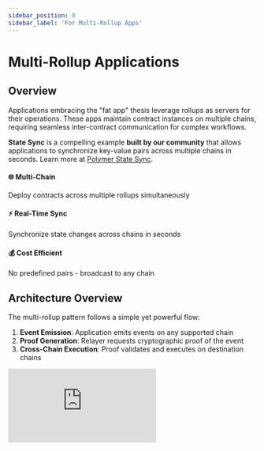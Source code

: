 ```yaml
---
sidebar_position: 0
sidebar_label: 'For Multi-Rollup Apps'
---
```



# Multi-Rollup Applications


## Overview

Applications embracing the "fat app" thesis leverage rollups as servers for their operations. These apps maintain contract instances on multiple chains, requiring seamless inter-contract communication for complex workflows.

**State Sync** is a compelling example **built by our community** that allows applications to synchronize key-value pairs across multiple chains in seconds. Learn more at [Polymer State Sync](https://github.com/dpbmaverick98/polymer-state-sync).

<div className="container">
  <div className="row">
    <div className="col col--4">
      <div className="card">
        <div className="card__header">
          <h4>🌐 Multi-Chain</h4>
        </div>
        <div className="card__body">
          Deploy contracts across multiple rollups simultaneously
        </div>
      </div>
    </div>
    <div className="col col--4">
      <div className="card">
        <div className="card__header">
          <h4>⚡ Real-Time Sync</h4>
        </div>
        <div className="card__body">
          Synchronize state changes across chains in seconds
        </div>
      </div>
    </div>
    <div className="col col--4">
      <div className="card">
        <div className="card__header">
          <h4>💰 Cost Efficient</h4>
        </div>
        <div className="card__body">
          No predefined pairs - broadcast to any chain
        </div>
      </div>
    </div>
  </div>
</div>



## Architecture Overview

The multi-rollup pattern follows a simple yet powerful flow:

1. **Event Emission**: Application emits events on any supported chain
2. **Proof Generation**: Relayer requests cryptographic proof of the event
3. **Cross-Chain Execution**: Proof validates and executes on destination chains

<div style={{position: 'relative', paddingBottom: '59.31830676195712%', height: 0}}>
  <iframe 
    src="https://github.com/user-attachments/assets/e30bc067-5ef0-4338-8d02-be455181aabb" 
    frameBorder="0" 
    webkitallowfullscreen 
    mozallowfullscreen 
    allowfullscreen 
    style={{position: 'absolute', top: 0, left: 0, width: '100%', height: '100%'}}
  />
</div>

### Key Benefits

<Admonition type="tip">
**No Predefined Pairs**: Unlike traditional messaging, events can be proven and executed on any supported chain without prior configuration.
</Admonition>

**Benefits:** Flexibility (set state on one chain, sync to any other), Cost Efficiency (single transaction broadcasts to multiple destinations), Speed (proof generation typically completes in 3-4 seconds), Security (cryptographic proofs ensure data integrity)

## Implementation Guide

### Step 1: Origin Contract - Event Emission

The source contract emits structured events that can be validated across chains:

<Tabs>
  <TabItem value="contract" label="Smart Contract">

```solidity title="State Sync Contract - setValue Function"
function setValue(string calldata key, bytes calldata value) external {
    bytes32 hashedKey = keccak256(abi.encodePacked(msg.sender, key));

    // Authorization check - only original setter can update
    if (keyOwners[hashedKey] != address(0)) {
        require(
            keyOwners[hashedKey] == msg.sender,
            "Not authorized to update this key"
        );
    } else {
        keyOwners[hashedKey] = msg.sender;
    }

    // Update state
    store[hashedKey] = value;
    uint256 currentNonce = nonces[msg.sender]++;
    uint256 newVersion = keyVersions[hashedKey] + 1;
    keyVersions[hashedKey] = newVersion;

    // Emit structured event for cross-chain synchronization
    emit ValueSet(
        msg.sender,     // indexed - sender address
        key,           // not indexed - the key string
        value,         // not indexed - the value bytes
        currentNonce,  // not indexed - replay protection
        hashedKey,     // indexed - for efficient filtering
        newVersion     // not indexed - version control
    );
}
```

  </TabItem>
  <TabItem value="event" label="Event Structure">

```solidity title="ValueSet Event Definition"
/**
 * @dev Event emitted when a value is set or updated
 * @param sender The address that set the value (indexed for filtering)
 * @param key The string key (stored in event data)
 * @param value The value bytes (stored in event data) 
 * @param nonce User's transaction nonce for replay protection
 * @param hashedKey Keccak256 hash of sender+key (indexed for filtering)
 * @param version Incremental version number for the key
 */
event ValueSet(
    address indexed sender,      // Topic[1] - Filterable
    string key,                  // Event data - Full key string
    bytes value,                 // Event data - Actual value
    uint256 nonce,              // Event data - Replay protection
    bytes32 indexed hashedKey,   // Topic[2] - Efficient filtering
    uint256 version             // Event data - Version control
);
```

**Event Structure Benefits:**

**Indexed fields** enable efficient filtering and querying, **Non-indexed data** preserves complete information, **Nonce system** prevents replay attacks, **Version control** handles concurrent updates

  </TabItem>
</Tabs>

### Step 2: Proof Generation

Request proofs from the Polymer API:

<Tabs>
  <TabItem value="proof-request" label="Proof Request">

```javascript title="Polymer API Proof Request"
import axios from 'axios';

class ProofGenerator {
    constructor(apiUrl, apiKey) {
        this.apiUrl = apiUrl;
        this.apiKey = apiKey;
    }

    async requestProof(eventParams) {
        try {
            // Request proof generation from Polymer API
            const proofRequest = await axios.post(
                this.apiUrl,
                {
                    jsonrpc: "2.0",
                    id: 1,
                    method: "proof_request",
                    params: [{
                        srcChainId: eventParams.srcChainId,
                        srcBlockNumber: eventParams.srcBlockNumber,
                        globalLogIndex: eventParams.globalLogIndex
                    }]
                },
                {
                    headers: {
                        'Authorization': `Bearer ${this.apiKey}`,
                        'Content-Type': 'application/json'
                    }
                }
            );

            const jobId = proofRequest.data.result;
            console.log(`Proof job created: ${jobId}`);
            
            return jobId;

        } catch (error) {
            console.error("Proof request failed:", error.message);
            throw error;
        }
    }
}

// Usage example
const proofGenerator = new ProofGenerator(
    "api.testnet.polymer.zone/v1/", 
    process.env.POLYMER_API_KEY
);

const jobId = await proofGenerator.requestProof({
    srcChainId: 11155420,      // Optimism Sepolia
    srcBlockNumber: 26421705,  // Block containing the event
    globalLogIndex: 15         // Position of event in block
});
```

  </TabItem>
  <TabItem value="proof-polling" label="Proof Polling">

```javascript title="Proof Status Polling"
class ProofPolling {
    constructor(apiUrl, apiKey) {
        this.apiUrl = apiUrl;
        this.apiKey = apiKey;
    }

    async pollForProof(jobId, maxAttempts = 40) {
        let attempts = 0;
        
        console.log(`Starting to poll for proof completion (Job ID: ${jobId})`);
        
        while (attempts < maxAttempts) {
            try {
                const response = await axios.post(
                    this.apiUrl,
                    {
                        jsonrpc: "2.0",
                        id: 1,
                        method: "proof_query",
                        params: [jobId]
                    },
                    {
                        headers: {
                            'Authorization': `Bearer ${this.apiKey}`,
                            'Content-Type': 'application/json'
                        }
                    }
                );

                const result = response.data.result;
                
                if (result.status === "completed" && result.proof) {
                    console.log("✅ Proof generation completed!");
                    return result.proof; // Base64 encoded proof
                } else if (result.status === "error") {
                    throw new Error(`Proof generation failed: ${result.failureReason}`);
                } else {
                    console.log(`🔄 Proof still generating... (attempt ${attempts + 1}/${maxAttempts})`);
                }

                // Wait 500ms before next poll (yes, it's that fast!)
                await new Promise(resolve => setTimeout(resolve, 500));
                attempts++;

            } catch (error) {
                console.error(`❌ Poll attempt ${attempts + 1} failed:`, error.message);
                attempts++;
                await new Promise(resolve => setTimeout(resolve, 1000));
            }
        }

        throw new Error("⏰ Proof generation timeout");
    }
}

// Usage example
const polling = new ProofPolling(
    "api.testnet.polymer.zone/v1/", 
    process.env.POLYMER_API_KEY
);

const proof = await polling.pollForProof(jobId);
console.log("Received proof:", proof);
```

  </TabItem>
</Tabs>

### Step 3: Cross-Chain Execution

Once the proof is generated, execute on destination chains:

<Tabs>
  <TabItem value="validation" label="Proof Validation">

```solidity title="Destination Contract - setValueFromSource Function"
function setValueFromSource(bytes calldata proof) external {
    // Step 1: Validate and decode the proof using Polymer's prover
    (
        uint32 sourceChainId,
        address sourceContract,
        bytes memory topics,
        bytes memory unindexedData
    ) = polymerProver.validateEvent(proof);

    // Step 2: Security validations
    require(trustedChains[sourceChainId], "Untrusted source chain");
    require(trustedContracts[sourceChainId][sourceContract], "Untrusted contract");

    // Step 3: Parse concatenated topics into individual values
    bytes32[] memory topicsArray = new bytes32[](3);
    require(topics.length >= 96, "Invalid topics length");

    assembly {
        let topicsPtr := add(topics, 32)
        for { let i := 0 } lt(i, 3) { i := add(i, 1) } {
            mstore(
                add(add(topicsArray, 32), mul(i, 32)),
                mload(add(topicsPtr, mul(i, 32)))
            )
        }
    }

    // Step 4: Verify event signature for security
    bytes32 expectedSelector = keccak256("ValueSet(address,string,bytes,uint256,bytes32,uint256)");
    require(topicsArray[0] == expectedSelector, "Invalid event signature");

    // Step 5: Extract indexed parameters
    address sender = address(uint160(uint256(topicsArray[1])));
    bytes32 hashedKey = topicsArray[2];

    // Step 6: Decode non-indexed data
    (
        , // skip key (using hashedKey from topics)
        bytes memory value,
        uint256 nonce,
        uint256 version
    ) = abi.decode(unindexedData, (string, bytes, uint256, uint256));

    // Step 7: Replay protection
    bytes32 proofHash = keccak256(
        abi.encodePacked(sourceChainId, sourceContract, hashedKey, nonce)
    );
    require(!usedProofHashes[proofHash], "Proof already used");
    usedProofHashes[proofHash] = true;

    // Step 8: Version control
    require(version > keyVersions[hashedKey], "Version must be newer");
    keyVersions[hashedKey] = version;

    // Step 9: Update state
    store[hashedKey] = value;
    if (keyOwners[hashedKey] == address(0)) {
        keyOwners[hashedKey] = sender;
    }

    emit ValueUpdated(hashedKey, value, version);
}
```

  </TabItem>
  
</Tabs>

## Live Demo

<div style={{position: 'relative', paddingBottom: '59.31830676195712%', height: 0}}>
  <iframe 
    src="https://github.com/user-attachments/assets/2182629a-4545-46af-8507-bdf148cb0553" 
    frameBorder="0" 
    webkitallowfullscreen 
    mozallowfullscreen 
    allowfullscreen 
    style={{position: 'absolute', top: 0, left: 0, width: '100%', height: '100%'}}
  />
</div>

**Demo Flow:**

1. **Transaction Sent** - User sets a value on the origin chain
2. **Event Detection** - Relayer detects the `ValueSet` event  
3. **Parallel Proof Requests** - Relayer requests proofs for multiple destination chains simultaneously
4. **Fast Execution** - After ~10 seconds, value is synchronized across all chains

<Admonition type="info">
**Polling Configuration**: The demo uses 10-second intervals with 5-second retries, but production applications can poll every 500ms for faster synchronization.
</Admonition>


## Advanced Use Cases

### Broadcast Architecture

The Polymer approach enables a powerful broadcast model:

<div className="container">
  <div className="row">
    <div className="col col--6">
      <div className="card">
        <div className="card__header">
          <h4>📡 Traditional Messaging</h4>
        </div>
        <div className="card__body">
          <strong>Limitations:</strong> Predefined source-destination pairs, separate transactions for each destination, configuration overhead
          <br/><br/>
          <strong>Cost:</strong> N transactions for N destinations
        </div>
      </div>
    </div>
    <div className="col col--6">
      <div className="card">
        <div className="card__header">
          <h4>🌟 Polymer Broadcast</h4>
        </div>
        <div className="card__body">
          <strong>Benefits:</strong> One event proves everywhere, no predefined pairs, post-hoc destination selection
          <br/><br/>
          <strong>Cost:</strong> 1 transaction + proof generation
        </div>
      </div>
    </div>
  </div>
</div>

### Real-World Applications

<Tabs>
  <TabItem value="defi" label="DeFi Protocols">

**Cross-Chain Lending**

Sync lending markets or yield rates across multiple chains with synchronized:
- **Interest rates** updated from rate oracles
- **Risk parameters** adjusted by governance
- **Liquidation events** propagated instantly

```solidity title="DeFi Rate Synchronization Example"
event RateUpdate(
    address indexed market,
    uint256 borrowRate,
    uint256 supplyRate,
    uint256 timestamp,
    bytes32 indexed rateHash
);

function updateRatesFromSource(bytes calldata proof) external {
    // Validate proof and extract rate data
    (uint32 sourceChainId, address sourceContract, bytes memory topics, bytes memory data) = 
        polymerProver.validateEvent(proof);
    
    // Decode and update local rates
    (address market, uint256 borrowRate, uint256 supplyRate, uint256 timestamp) = 
        abi.decode(data, (address, uint256, uint256, uint256));
    
    markets[market].borrowRate = borrowRate;
    markets[market].supplyRate = supplyRate;
    markets[market].lastUpdate = timestamp;
}
```

  </TabItem>
  <TabItem value="gaming" label="Gaming & NFTs">

**Cross-Chain Gaming State**

Synchronize player achievements, inventory, and game state across multiple gaming chains:

```solidity title="Gaming State Sync Example"
event PlayerUpdate(
    address indexed player,
    uint256 level,
    uint256 experience,
    bytes32[] inventory,
    bytes32 indexed updateHash
);

function syncPlayerState(bytes calldata proof) external {
    // Validate and decode player update
    (uint32 sourceChainId, address sourceContract, bytes memory topics, bytes memory data) = 
        polymerProver.validateEvent(proof);
    
    (address player, uint256 level, uint256 experience, bytes32[] memory inventory) = 
        abi.decode(data, (address, uint256, uint256, bytes32[]));
    
    // Update player state across all game instances
    playerStates[player] = PlayerState(level, experience, inventory, block.timestamp);
}
```

  </TabItem>
  <TabItem value="dao" label="DAO Governance">

**Multi-Chain DAO Governance**

Propagate governance decisions across all protocol deployments:

```solidity title="DAO Governance Sync Example"
event ProposalExecuted(
    uint256 indexed proposalId,
    bytes32 proposalHash,
    bytes executionData,
    uint256 timestamp
);

function executeProposalFromSource(bytes calldata proof) external {
    // Validate governance proof
    (uint32 sourceChainId, address sourceContract, bytes memory topics, bytes memory data) = 
        polymerProver.validateEvent(proof);
    
    require(trustedGovernanceChains[sourceChainId], "Untrusted governance chain");
    
    (uint256 proposalId, bytes32 proposalHash, bytes memory executionData) = 
        abi.decode(data, (uint256, bytes32, bytes));
    
    // Execute the governance action locally
    (bool success,) = address(this).call(executionData);
    require(success, "Governance execution failed");
    
    executedProposals[proposalId] = proposalHash;
}
```

  </TabItem>
</Tabs>

## Performance & Economics

### Speed Comparison

| Method | Proof Generation | Cross-Chain Latency | Total Time |
|--------|-----------------|-------------------|------------|
| **Polymer Proving** | 3-4 seconds | ~4 seconds | **~8 seconds** |
| Traditional Messaging | N/A | 1-2 minutes | 1-2 minutes |
| Native Bridges | N/A | 1-7 days | 1-7 days |

### Cost Analysis (Example)

<div className="container">
  <div className="row">
    <div className="col col--6">
      <div className="card">
        <div className="card__header">
          <h4>📨 Traditional Messaging</h4>
        </div>
        <div className="card__body">
          <strong>5-Chain Deployment Cost:</strong>
          <br/>• Source transactions: 5 × $2 = $10
          <br/>• Destination fees: 5 × $15 = $75
          <br/><br/>
          <strong>Total: $85 per update</strong>
          <br/>
          <span style={{color: '#dc3545'}}>❌ Expensive & Complex</span>
        </div>
      </div>
    </div>
    <div className="col col--6">
      <div className="card">
        <div className="card__header">
          <h4>🚀 Polymer Broadcast</h4>
        </div>
        <div className="card__body">
          <strong>5-Chain Deployment Cost:</strong>
          <br/>• Source transaction: 1 × $2 = $2
          <br/>• Destination executions: 5 × $1 = $5
          <br/><br/>
          <strong>Total: $7 per update</strong>
          <br/>
          <span style={{color: '#28a745'}}>✅ 91% savings!</span>
        </div>
      </div>
    </div>
  </div>
</div>


